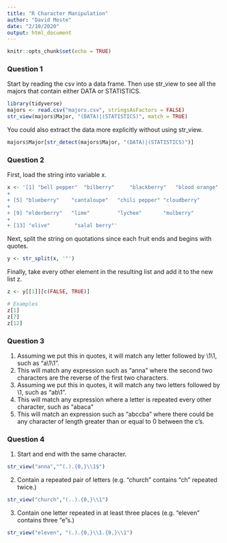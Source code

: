 ```yaml
---
title: "R Character Manipulation"
author: "David Moste"
date: "2/10/2020"
output: html_document
---
```


```r
knitr::opts_chunk$set(echo = TRUE)
```

### Question 1

Start by reading the csv into a data frame. Then use str_view to see all the majors that contain either DATA or STATISTICS.
```r
library(tidyverse)
majors <- read.csv("majors.csv", stringsAsFactors = FALSE)
str_view(majors$Major, "(DATA)|(STATISTICS)", match = TRUE)
```

You could also extract the data more explicitly without using str_view.
```r
majors$Major[str_detect(majors$Major, "(DATA)|(STATISTICS)")]
```

### Question 2
First, load the string into variable x.
```r
x <- '[1] "bell pepper"  "bilberry"     "blackberry"   "blood orange"
+ 
+ [5] "blueberry"    "cantaloupe"   "chili pepper" "cloudberry"  
+ 
+ [9] "elderberry"   "lime"         "lychee"       "mulberry"    
+ 
+ [13] "olive"        "salal berry"'
```

Next, split the string on quotations since each fruit ends and begins with quotes.
```r
y <- str_split(x, '"')
```

Finally, take every other element in the resulting list and add it to the new list z.
```r
z <- y[[1]][c(FALSE, TRUE)]

# Examples
z[1]
z[7]
z[12]
```

### Question 3
1. Assuming we put this in quotes, it will match any letter followed by \1\1, such as "a\1\1". 
2. This will match any expression such as "anna" where the second two characters are the reverse of the first two characters.  
3. Assuming we put this in quotes, it will match any two letters followed by \1, such as "ab\1".   
4. This will match any expression where a letter is repeated every other character, such as "abaca"  
5. This will match an expression such as "abccba" where there could be any character of length greater than or equal to 0 between the c's.  

### Question 4
1. Start and end with the same character.
```r
str_view("anna","^(.).{0,}\\1$")
```

2. Contain a repeated pair of letters (e.g. "church" contains "ch" repeated twice.)
```r
str_view("church","(..).{0,}\\1")
```

3. Contain one letter repeated in at least three places (e.g. "eleven" contains three "e"s.)
```r
str_view("eleven", "(.).{0,}\\1.{0,}\\1")
```
